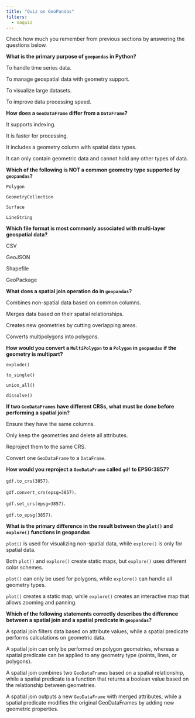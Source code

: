 ```yaml
---
title: "Quiz on GeoPandas"
filters:
  - naquiz
---
```


Check how much you remember from previous sections by answering the questions below.

:::::{.question}
**What is the primary purpose of `geopandas` in Python?**

::::{.choices}

:::{.choice}
To handle time series data.
:::

:::{.choice .correct-choice}
To manage geospatial data with geometry support.
:::

:::{.choice}
To visualize large datasets.
:::

:::{.choice}
To improve data processing speed.
:::

::::
:::::

:::::{.question}
**How does a `GeoDataFrame` differ from a `DataFrame`?**

::::{.choices}

:::{.choice}
It supports indexing.
:::

:::{.choice}
It is faster for processing.
:::

:::{.choice .correct-choice}
It includes a geometry column with spatial data types.
:::

:::{.choice}
It can only contain geometric data and cannot hold any other types of data.
:::

::::
:::::

:::::{.question}
**Which of the following is NOT a common geometry type supported by `geopandas`?**

::::{.choices}

:::{.choice}
`Polygon`
:::

:::{.choice}
`GeometryCollection`
:::

:::{.choice .correct-choice}
`Surface`
:::

:::{.choice}
`LineString`
:::

::::
:::::

:::::{.question}
**Which file format is most commonly associated with multi-layer geospatial data?**

::::{.choices}

:::{.choice}
CSV
:::

:::{.choice}
GeoJSON
:::

:::{.choice}
Shapefile
:::

:::{.choice .correct-choice}
GeoPackage
:::

::::
:::::

:::::{.question}
**What does a spatial join operation do in `geopandas`?**

::::{.choices}

:::{.choice}
Combines non-spatial data based on common columns.
:::

:::{.choice .correct-choice}
Merges data based on their spatial relationships.
:::

:::{.choice}
Creates new geometries by cutting overlapping areas.
:::

:::{.choice}
Converts multipolygons into polygons.
:::

::::
:::::

:::::{.question}
**How would you convert a `MultiPolygon` to a `Polygon` in `geopandas` if the geometry is multipart?**

::::{.choices}

:::{.choice .correct-choice}
`explode()`
:::

:::{.choice}
`to_single()`
:::

:::{.choice}
`union_all()`
:::

:::{.choice}
`dissolve()`
:::

::::
:::::

:::::{.question}
**If two `GeoDataFrames` have different CRSs, what must be done before performing a spatial join?**

::::{.choices}

:::{.choice}
Ensure they have the same columns.
:::

:::{.choice}
Only keep the geometries and delete all attributes.
:::

:::{.choice .correct-choice}
Reproject them to the same CRS.
:::

:::{.choice}
Convert one `GeoDataFrame` to a `DataFrame`.
:::

::::
:::::

:::::{.question}
**How would you reproject a `GeoDataFrame` called `gdf` to EPSG:3857?**

::::{.choices}

:::{.choice .correct-choice}
`gdf.to_crs(3857)`.
:::

:::{.choice}
`gdf.convert_crs(epsg=3857)`.
:::

:::{.choice}
`gdf.set_crs(epsg=3857)`.
:::

:::{.choice}
`gdf.to_epsg(3857)`.
:::

::::
:::::

:::::{.question}
**What is the primary difference in the result between the `plot()` and `explore()` functions in geopandas**

::::{.choices}

:::{.choice}
`plot()` is used for visualizing non-spatial data, while `explore()` is only for spatial data.
:::

:::{.choice}
Both `plot()` and `explore()` create static maps, but `explore()` uses different color schemes.
:::

:::{.choice}
`plot()` can only be used for polygons, while `explore()` can handle all geometry types.
:::

:::{.choice .correct-choice}
`plot()` creates a static map, while `explore()` creates an interactive map that allows zooming and panning.
:::

::::
:::::


:::::{.question}
**Which of the following statements correctly describes the difference between a spatial join and a spatial predicate in `geopandas`?**

::::{.choices}

:::{.choice}
A spatial join filters data based on attribute values, while a spatial predicate performs calculations on geometric data.
:::

:::{.choice}
A spatial join can only be performed on polygon geometries, whereas a spatial predicate can be applied to any geometry type (points, lines, or polygons).
:::

:::{.choice .correct-choice}
A spatial join combines two `GeoDataFrames` based on a spatial relationship, while a spatial predicate is a function that returns a boolean value based on the relationship between geometries.
:::

:::{.choice}
A spatial join outputs a new `GeoDataFrame` with merged attributes, while a spatial predicate modifies the original GeoDataFrames by adding new geometric properties.
:::

::::
:::::

